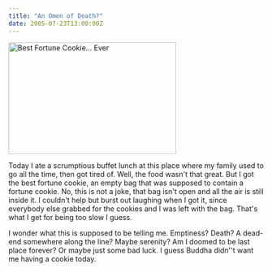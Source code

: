```yaml
---
title: "An Omen of Death?"
date: 2005-07-23T13:00:00Z
---
```


[<img src="http://photos22.flickr.com/28053077_775ca3429a.jpg" width="330" height="220" alt="Best Fortune Cookie... Ever" />][1]

Today I ate a scrumptious buffet lunch at this place where my family used to go all the time, then got tired of. Well, the food wasn't that great. But I got the best fortune cookie, an empty bag that was supposed to contain a fortune cookie. No, this is not a joke, that bag isn't open and all the air is still inside it. I couldn't help but burst out laughing when I got it, since everybody else grabbed for the cookies and I was left with the bag. That's what I get for being too slow I guess.

I wonder what this is supposed to be telling me. Emptiness? Death? A dead-end somewhere along the line? Maybe serenity? Am I doomed to be last place forever? Or maybe just some bad luck. I guess Buddha didn''t want me having a cookie today.

[1]: http://www.flickr.com/photos/avalonstar/28053077/
